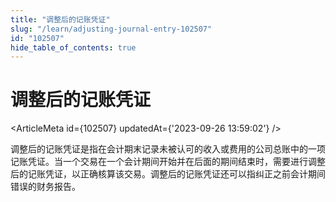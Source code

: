 ```yaml
---
title: "调整后的记账凭证"
slug: "/learn/adjusting-journal-entry-102507"
id: "102507"
hide_table_of_contents: true
---
```



# 调整后的记账凭证

<ArticleMeta id={102507} updatedAt={'2023-09-26 13:59:02'} />
<div className='border-solid border-b border-t-0 my-4 border-[var(--ifm-color-gray-300)]' />

调整后的记账凭证是指在会计期末记录未被认可的收入或费用的公司总账中的一项记账凭证。当一个交易在一个会计期间开始并在后面的期间结束时，需要进行调整后的记账凭证，以正确核算该交易。调整后的记账凭证还可以指纠正之前会计期间错误的财务报告。
